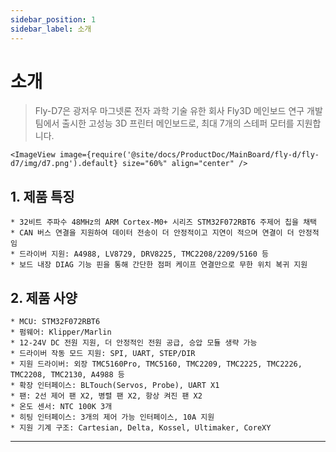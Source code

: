 ```yaml
---
sidebar_position: 1
sidebar_label: 소개
---
```




# 소개

> Fly-D7은 광저우 마그넷론 전자 과학 기술 유한 회사 Fly3D 메인보드 연구 개발 팀에서 출시한 고성능 3D 프린터 메인보드로, 최대 7개의 스테퍼 모터를 지원합니다.


    <ImageView image={require('@site/docs/ProductDoc/MainBoard/fly-d/fly-d7/img/d7.png').default} size="60%" align="center" />

## **1. 제품 특징**

    * 32비트 주파수 48MHz의 ARM Cortex-M0+ 시리즈 STM32F072RBT6 주제어 칩을 채택
    * CAN 버스 연결을 지원하여 데이터 전송이 더 안정적이고 지연이 적으며 연결이 더 안정적임
    * 드라이버 지원: A4988, LV8729, DRV8225, TMC2208/2209/5160 등
    * 보드 내장 DIAG 기능 핀을 통해 간단한 점퍼 케이프 연결만으로 무한 위치 복귀 지원

## 2. 제품 사양

    * MCU: STM32F072RBT6
    * 펌웨어: Klipper/Marlin
    * 12-24V DC 전원 지원, 더 안정적인 전원 공급, 승압 모듈 생략 가능
    * 드라이버 작동 모드 지원: SPI, UART, STEP/DIR
    * 지원 드라이버: 외장 TMC5160Pro, TMC5160, TMC2209, TMC2225, TMC2226, TMC2208, TMC2130, A4988 등
    * 확장 인터페이스: BLTouch(Servos, Probe), UART X1
    * 팬: 2선 제어 팬 X2, 병렬 팬 X2, 항상 켜진 팬 X2
    * 온도 센서: NTC 100K 3개
    * 히팅 인터페이스: 3개의 제어 가능 인터페이스, 10A 지원
    * 지원 기계 구조: Cartesian, Delta, Kossel, Ultimaker, CoreXY


----